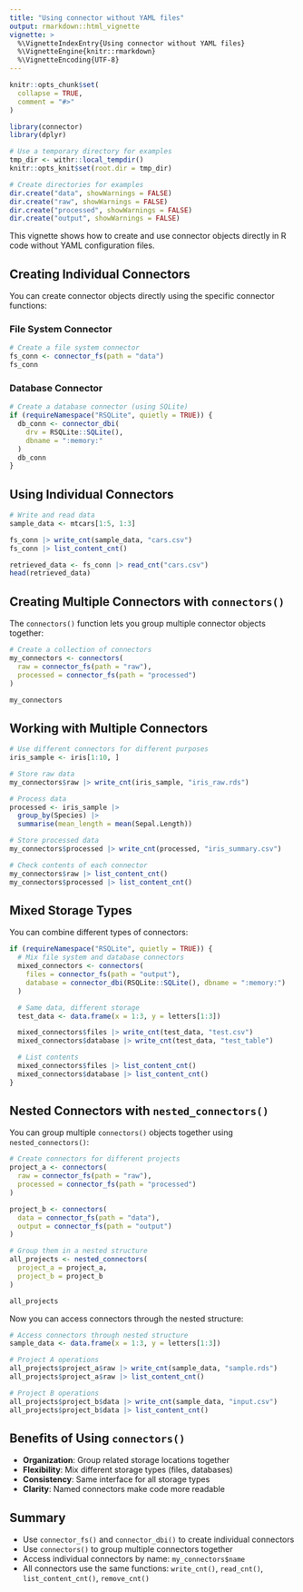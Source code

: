 ```yaml
---
title: "Using connector without YAML files"
output: rmarkdown::html_vignette
vignette: >
  %\VignetteIndexEntry{Using connector without YAML files}
  %\VignetteEngine{knitr::rmarkdown}
  %\VignetteEncoding{UTF-8}
---
```


```r
knitr::opts_chunk$set(
  collapse = TRUE,
  comment = "#>"
)
```

```r
library(connector)
library(dplyr)
```

```r
# Use a temporary directory for examples
tmp_dir <- withr::local_tempdir()
knitr::opts_knit$set(root.dir = tmp_dir)
```

```r
# Create directories for examples
dir.create("data", showWarnings = FALSE)
dir.create("raw", showWarnings = FALSE)
dir.create("processed", showWarnings = FALSE)
dir.create("output", showWarnings = FALSE)
```


This vignette shows how to create and use connector objects directly in R code without YAML configuration files.

## Creating Individual Connectors

You can create connector objects directly using the specific connector functions:

### File System Connector

```r
# Create a file system connector
fs_conn <- connector_fs(path = "data")
fs_conn
```

### Database Connector

```r
# Create a database connector (using SQLite)
if (requireNamespace("RSQLite", quietly = TRUE)) {
  db_conn <- connector_dbi(
    drv = RSQLite::SQLite(),
    dbname = ":memory:"
  )
  db_conn
}
```

## Using Individual Connectors

```r
# Write and read data
sample_data <- mtcars[1:5, 1:3]

fs_conn |> write_cnt(sample_data, "cars.csv")
fs_conn |> list_content_cnt()

retrieved_data <- fs_conn |> read_cnt("cars.csv")
head(retrieved_data)
```

## Creating Multiple Connectors with `connectors()`

The `connectors()` function lets you group multiple connector objects together:

```r
# Create a collection of connectors
my_connectors <- connectors(
  raw = connector_fs(path = "raw"),
  processed = connector_fs(path = "processed")
)

my_connectors
```

## Working with Multiple Connectors

```r
# Use different connectors for different purposes
iris_sample <- iris[1:10, ]

# Store raw data
my_connectors$raw |> write_cnt(iris_sample, "iris_raw.rds")

# Process data
processed <- iris_sample |>
  group_by(Species) |>
  summarise(mean_length = mean(Sepal.Length))

# Store processed data
my_connectors$processed |> write_cnt(processed, "iris_summary.csv")

# Check contents of each connector
my_connectors$raw |> list_content_cnt()
my_connectors$processed |> list_content_cnt()
```

## Mixed Storage Types

You can combine different types of connectors:

```r
if (requireNamespace("RSQLite", quietly = TRUE)) {
  # Mix file system and database connectors
  mixed_connectors <- connectors(
    files = connector_fs(path = "output"),
    database = connector_dbi(RSQLite::SQLite(), dbname = ":memory:")
  )

  # Same data, different storage
  test_data <- data.frame(x = 1:3, y = letters[1:3])

  mixed_connectors$files |> write_cnt(test_data, "test.csv")
  mixed_connectors$database |> write_cnt(test_data, "test_table")

  # List contents
  mixed_connectors$files |> list_content_cnt()
  mixed_connectors$database |> list_content_cnt()
}
```

## Nested Connectors with `nested_connectors()`

You can group multiple `connectors()` objects together using `nested_connectors()`:

```r
# Create connectors for different projects
project_a <- connectors(
  raw = connector_fs(path = "raw"),
  processed = connector_fs(path = "processed")
)

project_b <- connectors(
  data = connector_fs(path = "data"),
  output = connector_fs(path = "output")
)

# Group them in a nested structure
all_projects <- nested_connectors(
  project_a = project_a,
  project_b = project_b
)

all_projects
```

Now you can access connectors through the nested structure:

```r
# Access connectors through nested structure
sample_data <- data.frame(x = 1:3, y = letters[1:3])

# Project A operations
all_projects$project_a$raw |> write_cnt(sample_data, "sample.rds")
all_projects$project_a$raw |> list_content_cnt()

# Project B operations
all_projects$project_b$data |> write_cnt(sample_data, "input.csv")
all_projects$project_b$data |> list_content_cnt()
```

## Benefits of Using `connectors()`

- **Organization**: Group related storage locations together
- **Flexibility**: Mix different storage types (files, databases)
- **Consistency**: Same interface for all storage types
- **Clarity**: Named connectors make code more readable

## Summary

- Use `connector_fs()` and `connector_dbi()` to create individual connectors
- Use `connectors()` to group multiple connectors together
- Access individual connectors by name: `my_connectors$name`
- All connectors use the same functions: `write_cnt()`, `read_cnt()`, `list_content_cnt()`, `remove_cnt()`
